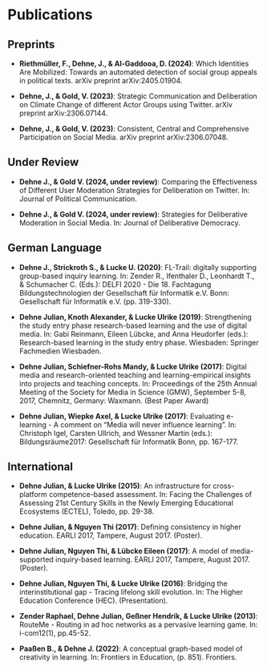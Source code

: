 # Publications


## Preprints

- **Riethmüller, F., Dehne, J., & Al-Gaddooa, D. (2024)**: Which Identities Are Mobilized: Towards an automated detection of social group appeals in political texts. arXiv preprint arXiv:2405.01904.

- **Dehne, J., & Gold, V. (2023)**: Strategic Communication and Deliberation on Climate Change of different Actor Groups using Twitter. arXiv preprint arXiv:2306.07144.

- **Dehne, J., & Gold, V. (2023)**: Consistent, Central and Comprehensive Participation on Social Media. arXiv preprint arXiv:2306.07048.


## Under Review
- **Dehne J., & Gold V. (2024, under review)**: Comparing the Effectiveness of Different User Moderation Strategies for Deliberation on Twitter. In: Journal of Political Communication.

- **Dehne J., & Gold V. (2024, under review)**: Strategies for Deliberative Moderation in Social Media. In: Journal of Deliberative Democracy.


## German Language
- **Dehne J., Strickroth S., & Lucke U. (2020)**: FL-Trail: digitally supporting group-based inquiry learning. In: Zender R., Ifenthaler D., Leonhardt T., & Schumacher C. (Eds.): DELFI 2020 - Die 18. Fachtagung Bildungstechnologien der Gesellschaft für Informatik e.V. Bonn: Gesellschaft für Informatik e.V. (pp. 319-330).

- **Dehne Julian, Knoth Alexander, & Lucke Ulrike (2019)**: Strengthening the study entry phase research-based learning and the use of digital media. In: Gabi Reinmann, Eileen Lübcke, and Anna Heudorfer (eds.): Research-based learning in the study entry phase. Wiesbaden: Springer Fachmedien Wiesbaden.

- **Dehne Julian, Schiefner-Rohs Mandy, & Lucke Ulrike (2017)**: Digital media and research-oriented teaching and learning-empirical insights into projects and teaching concepts. In: Proceedings of the 25th Annual Meeting of the Society for Media in Science (GMW), September 5-8, 2017, Chemnitz, Germany: Waxmann. (Best Paper Award)

- **Dehne Julian, Wiepke Axel, & Lucke Ulrike (2017)**: Evaluating e-learning - A comment on "Media will never influence learning". In: Christoph Igel, Carsten Ullrich, and Wessner Martin (eds.): Bildungsräume2017: Gesellschaft für Informatik Bonn, pp. 167-177.

## International
- **Dehne Julian, & Lucke Ulrike (2015)**: An infrastructure for cross-platform competence-based assessment. In: Facing the Challenges of Assessing 21st Century Skills in the Newly Emerging Educational Ecosystems (ECTEL), Toledo, pp. 29-38.

- **Dehne Julian, & Nguyen Thi (2017)**: Defining consistency in higher education. EARLI 2017, Tampere, August 2017. (Poster).

- **Dehne Julian, Nguyen Thi, & Lübcke Eileen (2017)**: A model of media-supported inquiry-based learning. EARLI 2017, Tampere, August 2017. (Poster).

- **Dehne Julian, Nguyen Thi, & Lucke Ulrike (2016)**: Bridging the interinstitutional gap - Tracing lifelong skill evolution. In: The Higher Education Conference (HEC). (Presentation).

- **Zender Raphael, Dehne Julian, Geßner Hendrik, & Lucke Ulrike (2013)**: RouteMe - Routing in ad hoc networks as a pervasive learning game. In: i-com12(1), pp.45-52.

- **Paaßen B., & Dehne J. (2022)**: A conceptual graph-based model of creativity in learning. In: Frontiers in Education, (p. 851). Frontiers.

